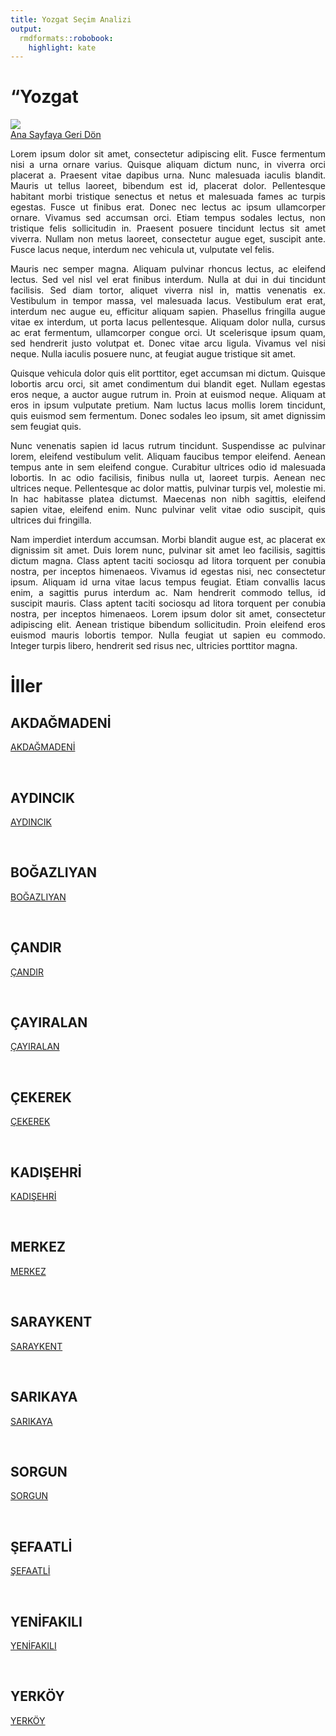 ```yaml
---
title: Yozgat Seçim Analizi
output:
  rmdformats::robobook:
    highlight: kate
---
```

# "Yozgat

<img src="https://ontheworldmap.com/turkey/map-of-turkey.jpg" ><br>
 <a href="https://aiasci.github.io/secimdeneme/">Ana Sayfaya Geri Dön</a> <br>


::: {style="text-align: justify;"}
Lorem ipsum dolor sit amet, consectetur adipiscing elit. Fusce fermentum nisi a urna ornare varius. Quisque aliquam dictum nunc, in viverra orci placerat a. Praesent vitae dapibus urna. Nunc malesuada iaculis blandit. Mauris ut tellus laoreet, bibendum est id, placerat dolor. Pellentesque habitant morbi tristique senectus et netus et malesuada fames ac turpis egestas. Fusce ut finibus erat. Donec nec lectus ac ipsum ullamcorper ornare. Vivamus sed accumsan orci. Etiam tempus sodales lectus, non tristique felis sollicitudin in. Praesent posuere tincidunt lectus sit amet viverra. Nullam non metus laoreet, consectetur augue eget, suscipit ante. Fusce lacus neque, interdum nec vehicula ut, vulputate vel felis.
:::


::: {style="text-align: justify;"}
Mauris nec semper magna. Aliquam pulvinar rhoncus lectus, ac eleifend lectus. Sed vel nisl vel erat finibus interdum. Nulla at dui in dui tincidunt facilisis. Sed diam tortor, aliquet viverra nisl in, mattis venenatis ex. Vestibulum in tempor massa, vel malesuada lacus. Vestibulum erat erat, interdum nec augue eu, efficitur aliquam sapien. Phasellus fringilla augue vitae ex interdum, ut porta lacus pellentesque. Aliquam dolor nulla, cursus ac erat fermentum, ullamcorper congue orci. Ut scelerisque ipsum quam, sed hendrerit justo volutpat et. Donec vitae arcu ligula. Vivamus vel nisi neque. Nulla iaculis posuere nunc, at feugiat augue tristique sit amet.
:::


::: {style="text-align: justify;"}
Quisque vehicula dolor quis elit porttitor, eget accumsan mi dictum. Quisque lobortis arcu orci, sit amet condimentum dui blandit eget. Nullam egestas eros neque, a auctor augue rutrum in. Proin at euismod neque. Aliquam at eros in ipsum vulputate pretium. Nam luctus lacus mollis lorem tincidunt, quis euismod sem fermentum. Donec sodales leo ipsum, sit amet dignissim sem feugiat quis.
:::


::: {style="text-align: justify;"}
Nunc venenatis sapien id lacus rutrum tincidunt. Suspendisse ac pulvinar lorem, eleifend vestibulum velit. Aliquam faucibus tempor eleifend. Aenean tempus ante in sem eleifend congue. Curabitur ultrices odio id malesuada lobortis. In ac odio facilisis, finibus nulla ut, laoreet turpis. Aenean nec ultrices neque. Pellentesque ac dolor mattis, pulvinar turpis vel, molestie mi. In hac habitasse platea dictumst. Maecenas non nibh sagittis, eleifend sapien vitae, eleifend enim. Nunc pulvinar velit vitae odio suscipit, quis ultrices dui fringilla.
:::


::: {style="text-align: justify;"}
Nam imperdiet interdum accumsan. Morbi blandit augue est, ac placerat ex dignissim sit amet. Duis lorem nunc, pulvinar sit amet leo facilisis, sagittis dictum magna. Class aptent taciti sociosqu ad litora torquent per conubia nostra, per inceptos himenaeos. Vivamus id egestas nisi, nec consectetur ipsum. Aliquam id urna vitae lacus tempus feugiat. Etiam convallis lacus enim, a sagittis purus interdum ac. Nam hendrerit commodo tellus, id suscipit mauris. Class aptent taciti sociosqu ad litora torquent per conubia nostra, per inceptos himenaeos. Lorem ipsum dolor sit amet, consectetur adipiscing elit. Aenean tristique bibendum sollicitudin. Proin eleifend eros euismod mauris lobortis tempor. Nulla feugiat ut sapien eu commodo. Integer turpis libero, hendrerit sed risus nec, ultricies porttitor magna. 
:::

# İller


## AKDAĞMADENİ

 <a href="AKDAĞMADENİ">AKDAĞMADENİ</a> 

<br>


## AYDINCIK

 <a href="AYDINCIK">AYDINCIK</a> 

<br>


## BOĞAZLIYAN

 <a href="BOĞAZLIYAN">BOĞAZLIYAN</a> 

<br>


## ÇANDIR

 <a href="ÇANDIR">ÇANDIR</a> 

<br>


## ÇAYIRALAN

 <a href="ÇAYIRALAN">ÇAYIRALAN</a> 

<br>


## ÇEKEREK

 <a href="ÇEKEREK">ÇEKEREK</a> 

<br>


## KADIŞEHRİ

 <a href="KADIŞEHRİ">KADIŞEHRİ</a> 

<br>


## MERKEZ

 <a href="MERKEZ">MERKEZ</a> 

<br>


## SARAYKENT

 <a href="SARAYKENT">SARAYKENT</a> 

<br>


## SARIKAYA

 <a href="SARIKAYA">SARIKAYA</a> 

<br>


## SORGUN

 <a href="SORGUN">SORGUN</a> 

<br>


## ŞEFAATLİ

 <a href="ŞEFAATLİ">ŞEFAATLİ</a> 

<br>


## YENİFAKILI

 <a href="YENİFAKILI">YENİFAKILI</a> 

<br>


## YERKÖY

 <a href="YERKÖY">YERKÖY</a> 

<br>
